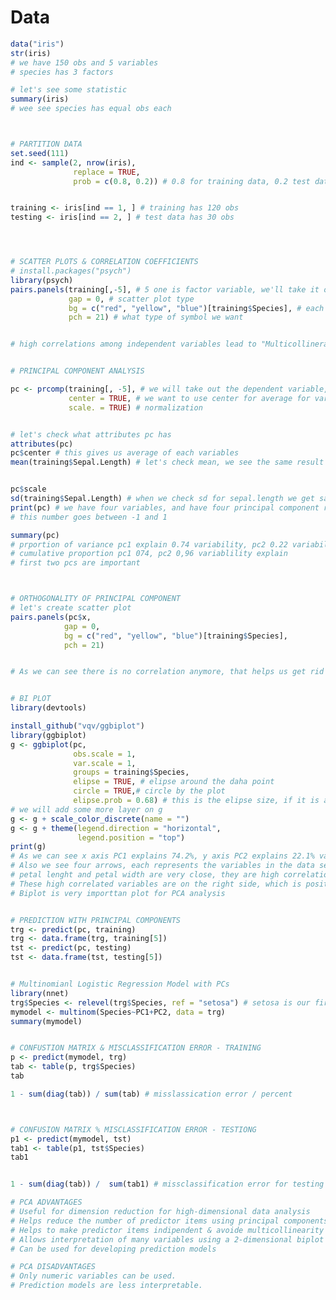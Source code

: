 

# Data 
```{r}

data("iris")
str(iris)
# we have 150 obs and 5 variables
# species has 3 factors

# let's see some statistic
summary(iris)
# wee see species has equal obs each



# PARTITION DATA
set.seed(111)
ind <- sample(2, nrow(iris),
              replace = TRUE,
              prob = c(0.8, 0.2)) # 0.8 for training data, 0.2 test data


training <- iris[ind == 1, ] # training has 120 obs
testing <- iris[ind == 2, ] # test data has 30 obs




# SCATTER PLOTS & CORRELATION COEFFICIENTS
# install.packages("psych")
library(psych)
pairs.panels(training[,-5], # 5 one is factor variable, we'll take it out
             gap = 0, # scatter plot type
             bg = c("red", "yellow", "blue")[training$Species], # each of species color name, you can specify variable here
             pch = 21) # what type of symbol we want


# high correlations among independent variables lead to "Multicollineratiy" problem. For handling this problem, we can use PCA analysis.


# PRINCIPAL COMPONENT ANALYSIS

pc <- prcomp(training[, -5], # we will take out the dependent variable, PCA analysis we only use independet variables
             center = TRUE, # we want to use center for average for variables 
             scale. = TRUE) # normalization 


# let's check what attributes pc has
attributes(pc)
pc$center # this gives us average of each variables
mean(training$Sepal.Length) # let's check mean, we see the same result for sepal.length


pc$scale
sd(training$Sepal.Length) # when we check sd for sepal.length we get same result
print(pc) # we have four variables, and have four principal component results.
# this number goes between -1 and 1 

summary(pc)
# prportion of variance pc1 explain 0.74 variability, pc2 0.22 variability, pc3 and pc4 are not important role in terms of variability
# cumulative proportion pc1 074, pc2 0,96 variablility explain
# first two pcs are important



# ORTHOGONALITY OF PRINCIPAL COMPONENT
# let's create scatter plot
pairs.panels(pc$x,
            gap = 0,
            bg = c("red", "yellow", "blue")[training$Species],
            pch = 21)


# As we can see there is no correlation anymore, that helps us get rid of "Multicollineratiy" problem


# BI PLOT
library(devtools)

install_github("vqv/ggbiplot")
library(ggbiplot)
g <- ggbiplot(pc,
              obs.scale = 1,
              var.scale = 1,
              groups = training$Species,
              elipse = TRUE, # elipse around the daha point
              circle = TRUE,# circle by the plot
              elipse.prob = 0.68) # this is the elipse size, if it is adjusted bigger, elipse will be larger, 0.68 is default value
# we will add some more layer on g
g <- g + scale_color_discrete(name = "")
g <- g + theme(legend.direction = "horizontal",
               legend.position = "top")
print(g)
# As we can see x axis PC1 explains 74.2%, y axis PC2 explains 22.1% variability
# Also we see four arrows, each represents the variables in the data set.
# petal lenght and petal width are very close, they are high correlation. Also Sepal Length has high correlation these two variables. Sepal Width is low correlation.
# These high correlated variables are on the right side, which is positive values.
# Biplot is very importtan plot for PCA analysis


# PREDICTION WITH PRINCIPAL COMPONENTS
trg <- predict(pc, training)
trg <- data.frame(trg, training[5])
tst <- predict(pc, testing)
tst <- data.frame(tst, testing[5])


# Multinomianl Logistic Regression Model with PCs
library(nnet)
trg$Species <- relevel(trg$Species, ref = "setosa") # setosa is our first references
mymodel <- multinom(Species~PC1+PC2, data = trg)
summary(mymodel)


# CONFUSTION MATRIX & MISCLASSIFICATION ERROR - TRAINING
p <- predict(mymodel, trg)
tab <- table(p, trg$Species)
tab

1 - sum(diag(tab)) / sum(tab) # misslassication error / percent



# CONFUSION MATRIX % MISCLASSIFICATION ERROR - TESTIONG
p1 <- predict(mymodel, tst)
tab1 <- table(p1, tst$Species)
tab1


1 - sum(diag(tab)) /  sum(tab1) # missclassification error for testing data

# PCA ADVANTAGES
# Useful for dimension reduction for high-dimensional data analysis
# Helps reduce the number of predictor items using principal components.
# Helps to make predictor items indipendent & avoide multicollinearity problem
# Allows interpretation of many variables using a 2-dimensional biplot
# Can be used for developing prediction models

# PCA DISADVANTAGES
# Only numeric variables can be used.
# Prediction models are less interpretable.

```

